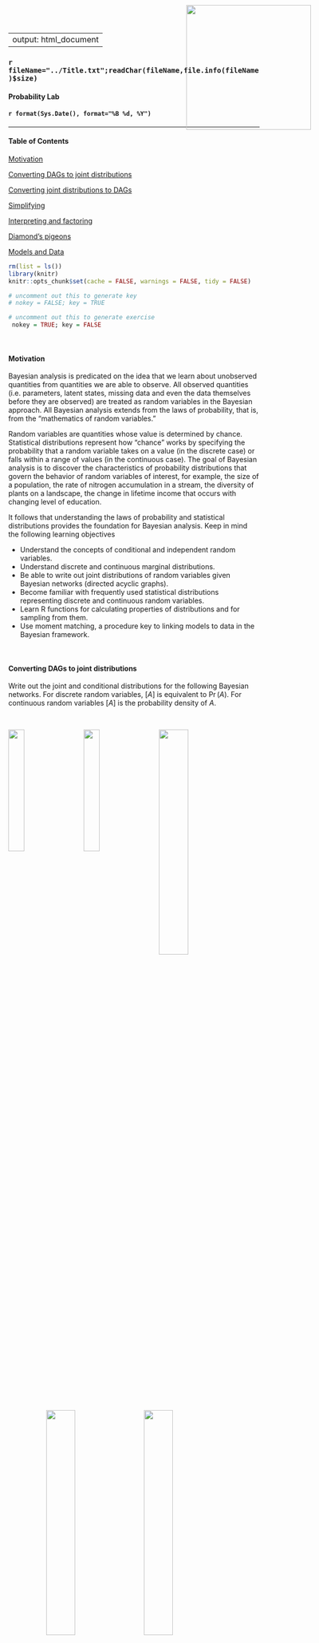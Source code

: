 <style>

/* uncomment out this to generate exercise */
 .hider {display: none;}  
 .hider2 {display: inline;} 

/* uncomment out this to generate key */
/* .hider {display: inline;}  
/* .hider2 {display: none;}  

</style>

---
output: html_document
---

<img src="../Logo.png" style="position:absolute;top:10px;right:125px;width:250px;height=250px" />

### `r fileName="../Title.txt";readChar(fileName,file.info(fileName)$size)`
#### Probability Lab
#### `r format(Sys.Date(), format="%B %d, %Y")`

- - -

#### Table of Contents

[Motivation][]

[Converting DAGs to joint distributions][]

[Converting joint distributions to DAGs][]

[Simplifying][]

[Interpreting and factoring][]

[Diamond's pigeons][]

[Models and Data][]

```r
rm(list = ls())
library(knitr)
knitr::opts_chunk$set(cache = FALSE, warnings = FALSE, tidy = FALSE)

# uncomment out this to generate key
# nokey = FALSE; key = TRUE

# uncomment out this to generate exercise
 nokey = TRUE; key = FALSE
```

<br>

#### Motivation

Bayesian analysis is predicated on the idea that we learn about unobserved quantities from quantities we are able to observe.  All observed quantities (i.e. parameters, latent states, missing data and even the data themselves before they are observed) are treated as random variables in the Bayesian approach.  All Bayesian analysis extends from the laws of probability, that is, from the "mathematics of random variables."

Random variables are quantities whose value is determined by chance.  Statistical distributions represent how "chance" works by specifying the probability that a random variable takes on a value (in the discrete case) or falls within a range of values (in the continuous case).  The goal of Bayesian analysis is to discover the characteristics of probability distributions that govern the behavior of random variables of interest, for example, the size of a population, the rate of nitrogen accumulation in a stream, the diversity of plants on a landscape, the change in lifetime income that occurs with changing level of education.

It follows that understanding the laws of probability and statistical distributions provides the foundation for Bayesian analysis. Keep in mind the following learning objectives

- Understand the concepts of conditional and independent random variables.
- Understand discrete and continuous marginal distributions.
- Be able to write out joint distributions of random variables given Bayesian networks (directed acyclic graphs).
- Become familiar with frequently used statistical distributions representing discrete and continuous random variables. 
- Learn R functions for calculating properties of distributions and for sampling from them.
- Use moment matching, a procedure key to linking models to data in the Bayesian framework.

<br>

#### Converting DAGs to joint distributions

Write out the joint and conditional distributions for the following Bayesian networks. For discrete random variables, $\big[A\big]$ is equivalent to $\Pr\big(A\big)$. For continuous random variables $\big[A\big]$ is the probability density of $A$.

<br>

<img src="DAG1.png" style="float: left; width: 25%; margin-right: 5%; margin-left: 0%; margin-bottom: 0.5em;">
<img src="DAG2.png" style="float: left; width: 25%; margin-right: 5%; margin-bottom: 0.5em;">
<img src="DAG3.png" style="float: left; width: 34%; margin-right: 5%; margin-bottom: 0.5em;">
<p style="clear: both;">

<br>

<img src="DAG4.png" style="float: left; width: 34%; margin-right: 5%; margin-left: 15%; margin-bottom: 0.5em;">
<img src="DAG5.png" style="float: left; width: 34%; margin-right: 5%; margin-bottom: 0.5em;">
<p style="clear: both;">

<div class="hider">
\begin{eqnarray}
& &\textrm{1.}\quad\big[a,b,c,d,e\big]  = 
\big[a \mid b,c\big]\big[b\mid d,e\big]\big[c\big]\big[d\big]\big[e\big] \\[1em]
& &\textrm{2.}\quad\big[y,\mu,\beta_1,\beta_2,\sigma^2_p,\sigma^2_o\big]  = \big[y\mid \mu,\sigma^2_o\big]\big[\mu\mid \sigma^2_p,\beta_1,\beta_2\big]\big[\sigma^2_p\big]\big[\beta_1\big]\big[\beta_2\big]\big[\sigma^2_o\big]\\[1em]
& &\textrm{3.}\quad\big[y,x,\mu,\phi_1,\phi_2,\sigma \big] = \big[y\mid x, z \big] \big[x \mid \mu, \sigma \big]\big[z \mid \phi_1,\phi_2\big]\big[\sigma\big]\big[\phi_1\big]\big[\phi_2\big]\big[\mu\big]\\[1em]
& &\textrm{4.}\quad\big[y_1,y_2,z,\theta_1,\theta_2,\gamma_1,\gamma_2,\gamma_3\big] = \big[y_1\mid\theta_1,z\big]\big[y_2\mid \theta_2,z\big]\big[z\mid\gamma_1,\gamma_2,\gamma_3\big]\big[\theta_1\big]\big[\theta_2\big]\big[\gamma_1\big]\big[\gamma_2\big]
\big[\gamma_3\big]\\[1em]
& &\textrm{5.}\quad\big[A,B,D,E,F,H\big] = \big[A \mid D,E\,\big]\big[D \mid H\big]\big[B \mid H,F\big]\big[E\big]\big[H\big]\big[F\big]
\end{eqnarray}
</div>

<br>

#### Converting joint distributions to DAGs

Draw Bayesian networks (DAGs) for the joint and conditional distributions below.

\begin{eqnarray}
& &\textrm{I.}\quad \Pr\big(A,B\big)  =  \Pr\big(A\mid B\big)\Pr\big(B\big)\\[1em]
& &\textrm{II.}\quad \Pr\big(A,B,C\big)  =  \Pr\big(A \mid B,C\big)\Pr\big(B\mid C\big)\Pr\big(C\big)\\[1em]
& &\textrm{III.}\quad \Pr\big(A,B,C,D\big)  =  \Pr\big(A \mid C\big)\Pr\big(B \mid C\big)\Pr\big(C \mid D\big)\Pr\big(D\big)\\[1em]
& &\textrm{IV.}\quad \Pr\big(A,B,C,D,E\big)  =  \Pr\big(A \mid C\big)\Pr\big(B\mid C\big)
 \Pr\big(C \mid D,E\big)\Pr\big(D\big)\Pr\big(E\big)\\[1em]
& &\textrm{V.}\quad \Pr\big(A,B,C,D\big)  =  \Pr\big(A \mid B,C,D\big)\Pr\big(B \mid C,D\big)\Pr\big(C \mid D\big),\Pr\big(D\big)\\[1em]
& &\textrm{VI.}\quad \Pr\big(A,B,C,D\big)  =  \Pr\big(A \mid B,C,D\big)\Pr\big(C \mid D\big)\Pr\big(B\big)\Pr\big(D\big)\\[1em]
\end{eqnarray}

<br>

<div class="hider">
<center>
![](DAGS.png)
</center>
</div>
  
<br>

#### Simplifying

Simplify the expression below, given that $z_2$ and $z_3$ are independent random variables. 
$$ \Pr\big(z_1,z_2,z_3\big)=\Pr\big(z_1\mid z_2,z_3\big)\Pr\big(z_2 \mid z_3\big)\Pr\big(z_3\big)$$

<div class="hider">
simplifies to 
$$ \Pr\big(z_1,z_2,z_3\big)=\Pr(z_1\mid z_2,z_3\big)\Pr\big(z_2\big)\Pr\big(z_3\big)$$
because $\Pr\big(z_2\mid z_3\big) = \Pr\big(z_2\big)$ if $z_2$ and $z_3$ are independent.
</div>

<br>

#### Interpreting and factoring

The probability of a vector of observations $\mathbf{y}$ depends on a vector of true ecological states of interest, $\mathbf{z}$, and the parameters in a data model: $\boldsymbol{\theta}_{d}$ and $\sigma_{d}$. The probability of the true states $\mathbf{z}$ depends on the parameters in an ecological process model: $\boldsymbol{\theta}_{p}$ and $\sigma_{p}$. We know that $\boldsymbol{\theta}_{d}$, $\boldsymbol{\theta}_{p}$, $\sigma_{p}$, and $\sigma_{d}$ are all independent.  Write out a factored expression for the joint distribution, $\Pr\big(\mathbf{y},\mathbf{z},\boldsymbol{\theta}_{d},\boldsymbol{\theta}_{p}, \sigma_{p}, \sigma_{d}\big)$. Drawing a Bayesian network will help.

<div class="hider">
$$\Pr\big(\mathbf{y},\mathbf{z},\boldsymbol{\theta}_{d},\boldsymbol{\theta}_{p}, \sigma_{p}, \sigma_{d}\big) = 
\Pr\big(\mathbf{y} \mid \mathbf{z},\boldsymbol{\theta}_{d}, \sigma_{d} \big)\Pr\big(\mathbf{z} \mid \boldsymbol{\theta}_{p}, \sigma_{p}\big)
\Pr\big(\boldsymbol{\theta}_{d}\big)\Pr\big(\boldsymbol{\theta}_{p}\big) \Pr\big(\sigma_{d}\big) \Pr\big(\sigma_{p}\big)$$
<div style="width:200px; height=200px; margin:0 auto;">
<center>
![](dag6.png)
</center>
</div>
</div>

<br>

#### Diamond's pigeons

The holy grail in Bayesian analysis is to discover the *marginal posterior distribution* of unobserved quantities (parameters, latent states, missing data, forecasts) from quantities we are able to observe (data).  It follows that we must understand what marginal distributions are.  The following is an example of a discrete case that also exercises your newly gained familiarity with the laws of probability.

Jared Diamond studied the distribution of fruit pigeons *Ptilinopus rivoli* and *P. solomonensis* on 32 islands in the Bismark archipelago northeast of New Guinea (Table 1). Define the event $R$ as an island being occupied by *P. rivoli*, and the event $S$ as an island being occupied by *P. solomonensis*. The complementary events are that an island is not occupied by *P. solomonensis* $\big(S^c\big)$ and not occupied by *P. rivoli* $\big(R^c\big)$.

<br>

<center>
**Table 1**: Data on distribution of species of fruit pigeons on islands

Status  | Number of Islands
------------- | -------------
*P. rivoli* present, *P. solomonensis* absent | 9
*P. solomonensis* present, *P. rivoli* absent | 18
Both present | 2
Both absent | 3
Total | 32
</center>

<br>

1. Fill in Table 2 to estimate the *marginal* probabilities of presence and absence of the two species.  The cells show the joint probability of the events specified in the row and column.  The right column and the bottom row show the marginal probabilities.  

  a.  What is the sum of the marginal rows?
  b.  What is the sum of the marginal columns?
  c.  Why?  Note, when we marginalize over $R$ we are effectively eliminating $S$ and vice versa.

<div class="hider2">

<br>

<center>
**Table 2**: Estimates of marginal probabilities for island occupancy

Events  | $S$ | $S^c$ | Marginal
------------- | ------------- | ------------- | -------------
$R$ | $\Pr\big(S,R\big)=$ | $\Pr\big(S^c, R\big) =$ | $\Pr\big(R\big)=$
$R^c$ | $\Pr\big(S,R^c\big)=$ | $\Pr\big(S^c, R^c\big) =$ | $\Pr\big(R^c\big)=$
Marginal | $\Pr\big(S\big)=$ | $Pr\big(S^c\big)$ | $=$
</center>
</div>

<div class="hider">

<br>

<center>
**Table 2**: Estimates of marginal probabilities for island occupancy

Events  | $S$ | $S^c$ | Marginal
------------- | ------------- | ------------- | -------------
$R$ | $\Pr\big(S,R\big)=\frac{2}{32}$ | $\Pr\big(S^c, R\big) =\frac{9}{32}$ | $\Pr\big(R\big)=\frac{11}{32}$
$R^c$ | $\Pr\big(S,R^c\big)=\frac{18}{32}$ | $\Pr\big(S^c, R^c\big)=\frac{3}{32}$ | $\Pr\big(R^c\big)=\frac{21}{32}$
Marginal | $\Pr\big(S\big)=\frac{20}{32}$ | $Pr\big(S^c\big)=\frac{12}{32}$ | $=\frac{32}{32}$
</center>
</div>

<br>

2. Use the data in Table 1 and the probabilities in Table 2 to illustrate the rule for the union of two events, the probability that an island contains either species, $\Pr\big(R\cup S\big)$. 

<div class="hider">
\begin{eqnarray}
\Pr\big(R\cup S\big) & = & \Pr\big(R\big) + \Pr\big(S\big) - \Pr\big(S,R\big)\\[1em]
\Pr\big(R\big) & = &\frac{11}{32}\\[1em]
\Pr\big(S\big) & = &\frac{20}{32}\\[1em]
\Pr\big(R,S\big) & = &\frac{2}{32}\\[1em]
\Pr\big(R\cup S\big) & = & \frac{11+20-2}{32}  =  \frac{29}{32}\\[1em]
\end{eqnarray}
</div>

3. Use the marginal probabilities in Table 2 to calculate the probability that an island contains both species i.e., $\Pr\big(R,S\big)$, assuming that $R$ and $S$ are independent.  Compare the results from those calculations with the probability that both species occur on an island calculated directly from the data in Table 1. Interpret the results ecologically.  What is $\Pr\big(R\mid S\big)$? What is $\Pr\big(S\mid R\big)$.

<div class="hider">
If the probabilities are independent, then:
$$\Pr\big(R,S\big) = \Pr\big(R\big)\Pr\big(S\big) = \frac{20}{32}\frac{11}{32} = .215$$
</div>

4. Based on the data in Table 1, the probability that an island is occupied by both species is $\frac{2}{32}=.062$. Diamond interpreted this difference as evidence of niche separation resulting for interspecific competition, an interpretation that stimulated a decade of debate.  What are the conditional probabilities, $\Pr\big(R\mid S\big)$ and $\Pr\big(S \mid R\big)$?

<div class="hider">
\begin{eqnarray}
\Pr\big(R \mid S\big) &=& \cfrac{\Pr\big(R,S\big)}{\Pr\big(S\big)}=\cfrac{\frac{2}{32}}{\frac{20}{32}}=.10\\[2em]
\Pr\big(S \mid R\big) &=& \cfrac{\Pr\big(R,S\big)}{\Pr\big(R\big)}=\cfrac{\frac{2}{32}}{\frac{11}{32}}=.18\\[2em]
& & \\[1em]
\end{eqnarray}
</div>

<br>

#### Models and Data

1. We commonly represent the following general framework for linking models to data:

$$\big[y_i \mid g\big(\mathbf\theta,x_i\big),\sigma^2\big],$$

which represents the probability of obtaining the observation $y_i$ given that our model predicts the mean of a distribution $g\big(\mathbf\theta,x_i\big)$ with variance $\sigma^2$.  Assume we have count data.  What distribution would be a logical choice to model these data?  Write out a model for the data.  

<div class="hider">
The Poisson is a logical choice. We predict the mean of the Poisson for each $x_i$, i.e. $\lambda_i = g\big(\mathbf\theta,x_i\big)$, which also controls the uncertainty because in the Poisson distribution the variance equals the mean.  A model for the data is 

$$ y_i \sim \textrm{Poisson}\big(g\big(\mathbf\theta,x_i\big)\big).$$
</div>

<br>

2. Choose the appropriate distribution for the types of data shown below and justify your decision.

* The mass of carbon in above ground biomass in square m plot.
* The number of seals on a haul-out beach in the gulf of AK.
* Presence or absence of an invasive species in forest patches.
* The probability that a white male will vote republican in a presidential election.
* The number of individuals in four mutually exclusive income categories.
* The number of diseased individuals in a sample of 100.
* The political party affiliation (democrat, republican, independent) of a voter. 

<div class="hider">

<br>

<center>
Random variable  | Distribution | Justification 
|------------------------------|-----------------|---------------------------------------------------------
The mass of carbon in above ground biomass in square m plot | gamma or lognormal | continuous and non-negative
The number of seals on a haul-out beach in the gulf of AK | Poisson or negative binomial | counts
Presence or absence of an invasive species in forest patches | Bernoulli | zero or one
The probability that a white male will vote republican in a presidential election | beta | zero to one
The number of individuals in four mutually exclusive income categories | multinomial | counts in more than two categories
The number of diseased individuals in a sample of 100 | binomial | counts in two categories, number of successes on a given number of trials.
The political party affiliation (democrat, republican, independent) of a voter | multinomial | counts in more than two categories
</center>
</div>

<br>

3. Find the mean, variance, and 95% quantiles of 10000 random draws from a Poisson distribution with $\lambda=33.32$.

``` r
lambda <- 33.32
n <- 10000
y <- rpois(n, lambda)
mean(y)
var(y)
quantile (y, c(0.025, 0.975))
```

<br>

4. Simulate one observation of survey data with five categories on a likert scale, i.e. strongly disagree to strongly agree.  Assume a sample of 80 respondents and the following probabilities:

a.  Strongly disagree = 0.07
b.  Disagree = .13
c.  Neither agree nor disagree = .15
d.  Agree = .23
e.  Strongly agree = .42
    
``` r

prob <- c(.07,.13,.15,.23,.42)
size <- 80 
n <- 1 
rmultinom(n, size, prob)
```

<br>

5. The average above ground biomass in a 1 km^2^ of sagebrush grassland is 103.4 g/m^2^, with a standard deviation of 23.3. You clip a 1 m^2^ plot. Write out the model for the data.  What is the probability density of an observation of 94 assuming the data are normally distributed? What is the probability that your plot will contain between 90 and 110 gm of biomass? Is there a problem using normal distribution? 

<div class="hider">
$$y \sim \textrm{normal}(103.4, 23.3^{2})$$
</div>

``` r
x <- 94 
mean <- 103.4
sd <- 23.3
dnorm(x, mean, sd)

q <- c(110, 90) 
p.bound <- pnorm(q, mean = mean, sd = sd)
p.bound[1] - p.bound[2]
```

<div class="hider">
The normal distribution isn't an ideal choice because it extends below 0, which isn't possible for measurements of above ground biomass.
</div>

<br>

6. The prevalence of a disease in a population is the proportion of the population that is infected with the disease. Prevalence of chronic wasting disease in male mule deer on winter range near Fort Collins, CO is 12 percent. A sample of 24 male deer included 4 infected individuals. Write out a model for the data. What is the probability of obtaining these data conditional on the given prevalence (p=0.12)?

<div class="hider">
$$y_i \sim \textrm{binomial}(24, 0.12)$$
</div>

``` r
x <- 4 
size <- 24
p <- 0.12
dbinom(x, size, p)
```

<br>

7. Researchers know that the true proportion of related age-sex classifications for elk in Rocky Mountain National Park are: *Adult females* (p = 0.56), *Yearling males* (p = 0.06), *Bulls* (p = 0.16), and *Calves* (p = 0.22). What is the probability of obtaining the classification data conditional on the known sex-age population proportions given the following counts?

a.  Adult females (count = 65)
b.  Yearling males (count = 4)
c.  Bulls (count = 25)
d.  Calves (count = 26)

``` r
p <- c(0.56, 0.06, 0.16, 0.22)
y <- c(65, 4, 25, 26)

dmultinom(x = y, prob = p)
```

<br>

8. Nitrogen fixation by free-living bacteria occurs at a rate of 1.9 g/N/ha/yr with a standard deviation ($\sigma$) of 1.4. What is the lowest fixation rate that exceeds 2.5% of the distribution?  Use a normal distribution for this problem, but discuss why this might not be a good choice. 

``` r
mu <- 1.9
sigma <- 1.4
p <- 0.025
qnorm(p, mu, sigma)
```

<div class="hider">
The normal distribution isn't an ideal choice because it extends below 0, which isn't possible for measurements of nitrogen fixation.
</div>

<br>

9. You assumed a normal distribution for the earlier above ground biomass problem. Redo the problem with a more appropriate distribution (hint: moment matching required).

<div class="hider">
$$y_i \sim \textrm{gamma}\Big(\cfrac{\mu^2}{\sigma^2},\cfrac{\mu}{\sigma^2}\Big)$$
</div>

``` r
mu <- 103.4
sd <- 23.2
shape <- mu**2/sd**2
rate <- mu/sd**2
x <- 94
dgamma(x, shape, rate)

q <- c(110, 90)
p.bound <- pgamma(q, shape, rate)
p.bound[1] - p.bound[2]
```

<br>

When we mention *support* we are referring to the range where all probability or probability density values of the random variable being studied are defined as greater than zero.  In the case of the lognormal distribution, which is particularly useful in ecology, its support is continuous and strictly positive.  Moreover, it is often useful because it is asymmetric, allowing for values that are extreme in the positive direction.  Finally, it is useful for representing products of random variables.  The central limit theorem would predict that the distribution of sums of random variables will be normal, no matter how each is individually distributed. Analogously, products of random variables will be lognormally distributed.

10. If a random variable is lognormally distributed then the log of that random variable is normally distributed (conversely, if you exponentiate a normal random variable it generates a lognormal random variable).  The first parameter of the lognormal distribution is the mean of the random variable on the log scale and the second parameter is the variance (or sometimes the standard deviation) of the random variable on the log scale. 

\begin{eqnarray}
z \sim  \textrm{lognormal}\big(\alpha,\beta\big)\\[1em]
\textrm{median}\big(z\big) = e^{\alpha}\\[1em]
\textrm{log}\big(\textrm{median}\big(z\big)\big) = \alpha
\end{eqnarray}

<br>

11. Simulate 10,000 data points from a normal distribution with mean 0 and standard deviation 1 and another 10,000 data points from a log normal distribution with location parameter of 0 and a scale parameter of 1.  Display side-by-side histograms scaled to the density.  Overlay the probability density function.  Find the mean, the median, and the variance of in each case (hint: use moment matching for the lognormal case). Check your estimates empirically with the simulated data. Repeat with different means and standard deviations of your choice.

``` r
par(mfrow=c(1,2))

mean <- 0
sd <- 1
y <- rnorm (10000, mean = mean, sd = sd)
hist(y, breaks = 50, prob = TRUE) 
x  <- seq(-4, 4, .01)
z <- dnorm(x, mean = mean, sd = sd)
lines(x, z, col = "red", lwd = 2)

locationParm <- 0
scaleParm <- 1
log.y <- rlnorm(10000, meanlog = locationParm, sdlog = scaleParm)
hist(log.y, ylim=c(0, .7), breaks = 250, prob = TRUE) 
log.x <- seq(0, 50, .01)
z <- dlnorm(log.x, meanlog = mean, sdlog = sd)
lines(log.x, z, col = "red", lwd = 2)
```

``` r
median(y)
mean(y)
var(y)

median <- exp(mean)
(mean.log.y <- exp(mean + sd^2/2))
mean(log.y)
(var.log.y <- (exp(sd^2) - 1) * exp(2*mean + sd^2))
var(log.y)
```

<br>

12. Existing literature shows that the proportion of habitat patches containing at least one rare plant individual is $\mu = 0.04$ with a standard deviation $\big(\sigma\big)$ of 0.01. Write out a model for the distribution of $\phi$, conditional on $\mu$ and $\sigma$.  

<div class="hider">
$$
\begin{align}
\alpha &=\cfrac{\big(\mu^2 - \mu^3 - \mu\sigma^2\big)}{\sigma^2}\\
\beta &=\cfrac{\big(\mu - 2\mu^2 + \mu^3 - \sigma^2 + \mu\sigma^2\big)}{\sigma^2}\\
\phi &\sim \textrm{beta}\big(\alpha,\beta\big)
\end{align}
$$
</div>

<br>

13. Plot the probability distribution of $\phi$.  
    
``` r

shapeit <- function(mu , sigma){
  a <- (mu^2 - mu^3 - mu * sigma^2)/sigma^2
  b <- (mu - 2 * mu^2 + mu^3 - sigma^2 + mu * sigma^2)/sigma^2
  shape_ps <- c(a, b)
  return(shape_ps)
}

mu <- 0.04
sd <- 0.01

betaParms <- shapeit(mu = mu, sigma = sd)
x <- seq(0, .2, .001)
y <- dbeta(x, betaParms[1], betaParms[2])

plot(x, y,type = 'l', ylab = expression(paste("[",phi,"]")), xlab = expression(phi), 
  xlim = c(0, 0.1), lwd = 2)
```

<br>

14. If you visited 50 patches, what is the probability that 5 would be occupied, conditional on the stated hypothesis $\big(\phi=0.04\big)$? 

<div class="hider">
$$\Pr(y=5 \mid \phi, n=50) = \textrm{binomial}\big(y=5\mid \phi=0.04,n=50\big) =\binom{50}{5}0.04^5(1-0.04)^{50-5}$$
</div>

``` r
x <- 5
phi <- 0.04
n <- 50
dbinom(x = x, p = phi, size = n)
```

<br>

15. Plot the probability of the data for y = 1...10 occupied patches out of 50 patches visited conditional on the stated hypothesis $\big(\phi=0.04\big)$.

``` r
x <- seq(0, 10)
y <- dbinom(x = x, p = phi, size = n)
plot(x, y, type = 'h', ylab = expression(paste("Pr(y|",phi,")"),), xlab = expression(y), lwd = 3, col = "blue")
```

<br>

16. What is the probability that at least 5 are occupied, conditional on the stated hypothesis ($\phi=0.04$)?  

<div class="hider">
\begin{eqnarray}
\Pr\big(y \geq5 \mid \phi, n=50\big) & = & \textrm{binomial}\big(y \geq5 \mid \phi=0.04,n=50\big)\\[1em]
&= &\sum_{y_{i}\in(5,6,\ldots,50)}\binom{50}{5}\big(0.04\big)^{\,y_{i}}\big(1-0.04\big)^{50-y_{i}}\\[1em]
\end{eqnarray}
</div>

``` r
q <- 4
phi <- 0.04
n <- 50
(1 - pbinom(q = q, p = phi, size = n))
```

<br>

17. Plot the cumulative probability that at least y = 1...10 patches are occupied, conditional on the stated hypothesis ($\phi=0.04$)?  

``` r
x <- seq(0, 10)
y <- pbinom(q = x, p = phi, size = n)
plot(x, y, ylab = expression(paste("P(",Y <= y," | ",phi,")")), xlab = expression(y), 
  pch = 16, col = "red", cex = 1.5)
```

<br>

18. Simulate data for 75 patches (empty patch = 1, occupied patch = 0).
    
<div class="hider">
$$
y \sim \textrm{binomial}(\phi,1) \equiv y \sim \textrm{Bernoulli}(\phi)
$$
</div>

``` r
n <- 75
size <- 1
phi <- 0.04
(ySim <- rbinom(n = n, size = size, prob = phi))
```
</div>

<br>

19. You are modeling the relationship between plant growth rate and soil water. Over the range of soil water from 0.01 to 0.2 gm water/gm soil. There is a linear relationship between growth rate and soil water, $\mu_i = \beta_0 + \beta_1x_i$ with $\beta_0 = 0.01$ and $\beta_1 = 0.09$. Write out the model for the data. Simulate a dataset with 20 observations assuming that the $x$ values vary randomly between 0.01 and 0.2 and the standard deviation on the prediction is 0.03.  You must choose a distribution that assures that a of the simulated data are positive. Plot the data and overlay the generating model.

<div class="hider">
\begin{eqnarray}
\mu_i &=& \beta_0 + \beta_1x_1\\
\alpha_i &=& \cfrac{\mu_i^2}{\sigma^2}\\
\beta_i &=& \cfrac{\mu_i}{\sigma^2}\\
y_i &\sim& \textrm{gamma}\big(\alpha_i,\beta_i\big)\\
\end{eqnarray}
</div>

``` r
x <- runif(20, 0.01, 0.2)
mu <- 0.01 + 0.9 * x
sigma <- 0.03
alpha <- mu^2/sigma^2
beta <- mu/sigma^2
y <- rgamma(length(x), alpha, beta)
plot(x, y, xlab = "Soil Moisture", ylab = "Growth Rate", pch = 16, col = "red", cex = 1.5)
lines(x, mu, lwd = 2)
```

<br>

The Poisson distribution is often used for count data, despite the fact that one must assume that the mean and variance are equal. The negative binomial distribution is a more robust alternative, allowing the variance to differ from the mean. There are two parameterizations for the negative binomial.  The first is more frequently used by ecologists: 

$$
\big[z\mid\lambda,r\big] = 
\cfrac{\Gamma\big(z + r\big)}{\Gamma\big(r\big)z!}\Big(\cfrac{r}{r+\lambda}\Big)^r
\Big(\cfrac{\lambda}{r+\lambda}\Big)^z\textrm{,}
$$

where $z$ is a discrete random variable, $\lambda$ is the mean of the distribution and $r$ is the *dispersion parameter*. The variance of $z$ equals $\lambda + \cfrac{\lambda^{2}}{r}$.

The second parameterization is more often implemented in coding environments (i.e. JAGS):

$$
\big[z \mid r,\phi \big] = \cfrac{\Gamma\big(z+r\big)}{\Gamma\big(r\big)z!}\phi^r\big(1-\phi\big)^z\textrm{,}
$$

where $z$ is the discrete random variable representing the number of failures that occur in a sequence of Bernoulli trials before $r$ successes are obtained. The parameter $\phi$ is the probability of success on a given trial. Note that $\phi=\cfrac{r}{\big(\lambda+r\big)}$.

20. Simulate 100,000 observations from a negative binomial distribution with mean of 100 and variance of 400 using the **first** parameterization that has a mean and a dispersion parameter (remember to moment match).

``` r
## r is dispersion called "size" in R
n <- 100000
lambda <- 100
sigma2 <- 400
r <- lambda^2/(sigma2 - lambda)
z1 <- rnbinom(n, mu = lambda, size = r)
mean(z1)
var(z1)
```

21. Do the same simulation using the **second** parameterization. 

``` r
n <- 100000
lambda <- 100
sigma2 <- 400
r <- lambda^2/(sigma2 - lambda)
phi <- r/(r + lambda)
z2 <- rnbinom(n, prob = phi ,size = r)
mean(z2)
var(z2)
```

<div class="hider">
Alternatively,
</div>

``` r
z2 <- rnbinom(n, mu = lambda, size = r)
mean(z2)
var(z2)
```

22. Plot side-by-side histograms of the simulated data.

``` r
par(mfrow = c(1, 2))
hist(z1, col = "gray")
hist(z2, col = "gray")
```

<br>

